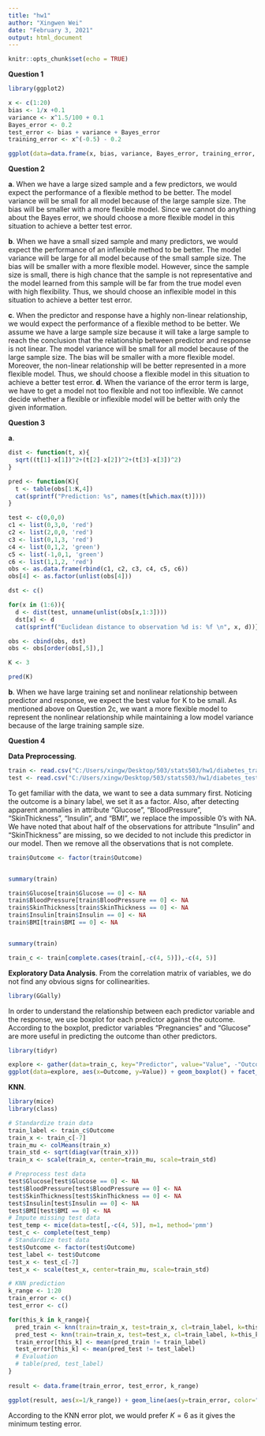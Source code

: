 ```yaml
---
title: "hw1"
author: "Xingwen Wei"
date: "February 3, 2021"
output: html_document
---
```


```r
knitr::opts_chunk$set(echo = TRUE)
```

**Question 1**
```r
library(ggplot2)

x <- c(1:20)
bias <- 1/x +0.1
variance <- x^1.5/100 + 0.1
Bayes_error <- 0.2
test_error <- bias + variance + Bayes_error
training_error <- x^(-0.5) - 0.2

ggplot(data=data.frame(x, bias, variance, Bayes_error, training_error, test_error)) +xlab("Model Complexity") + ylab("Value") + geom_smooth(aes(x=x, y=bias, color = 'bias'), method=loess, se=F) + geom_smooth(aes(x=x, y=variance, color = 'variance'), method=loess, se=F) + geom_smooth(aes(x=x, y=Bayes_error, color = 'Bayes error'), method=loess, se=F) + geom_smooth(aes(x=x, y=test_error,  color = 'test error'), method=loess, se=F) +  geom_smooth(aes(x=x, y=training_error,color = 'training error'), method=loess, se=F) + scale_color_manual(name="Legend", values = c("Bayes error"="blue", "training error"='red', "test error"='orange', "bias"='black', "variance"='purple')) + scale_x_continuous(breaks=c(5, 15), labels=c("less flexible", "more flexible")) + theme(axis.ticks = element_blank(), axis.text.y = element_blank())

```

**Question 2**

**a**. 
When we have a large sized sample and a few predictors, we would expect the performance of a flexible method to be better. 
The model variance will be small for all model because of the large sample size.
The bias will be smaller with a more flexible model.
Since we cannot do anything about the Bayes error, we should choose a more flexible model in this situation to achieve a better test error. 

**b**. 
When we have a small sized sample and many predictors, we would expect the performance of an inflexible method to be better. 
The model variance will be large for all model because of the small sample size.
The bias will be smaller with a more flexible model.
However, since the sample size is small, there is high chance that the sample is not representative and the model learned from this sample will be far from the true model even with high flexibility. 
Thus, we should choose an inflexible model in this situation to achieve a better test error. 


**c**. 
When the predictor and response have a highly non-linear relationship, we would expect the performance of a flexible method to be better. 
We assume we have a large sample size because it will take a large sample to reach the conclusion that the relationship between predictor and response is not linear.
The model variance will be small for all model because of the large sample size.
The bias will be smaller with a more flexible model.
Moreover, the non-linear relationship will be better represented in a more flexible model.
Thus, we should choose a flexible model in this situation to achieve a better test error. 
**d**. 
When the variance of the error term is large, we have to get a model not too flexible and not too inflexible.
We cannot decide whether a flexible or inflexible model will be better with only the given information. 

**Question 3**

**a**. 
```r
dist <- function(t, x){
  sqrt((t[1]-x[1])^2+(t[2]-x[2])^2+(t[3]-x[3])^2)
}

pred <- function(K){
  t <- table(obs[1:K,4])
  cat(sprintf("Prediction: %s", names(t[which.max(t)])))
}

test <- c(0,0,0)
c1 <- list(0,3,0, 'red')
c2 <- list(2,0,0, 'red')
c3 <- list(0,1,3, 'red')
c4 <- list(0,1,2, 'green')
c5 <- list(-1,0,1, 'green')
c6 <- list(1,1,2, 'red')
obs <- as.data.frame(rbind(c1, c2, c3, c4, c5, c6))
obs[4] <- as.factor(unlist(obs[4]))

dst <- c()

for(x in (1:6)){
  d <- dist(test, unname(unlist(obs[x,1:3])))
  dst[x] <- d
  cat(sprintf("Euclidean distance to observation %d is: %f \n", x, d))}

obs <- cbind(obs, dst)
obs <- obs[order(obs[,5]),]

K <- 3

pred(K)


```

**b**. 
When we have large training set and nonlinear relationship between predictor and response, we expect the best value for K to be small.
As mentioned above on Question 2c, we want a more flexible model to represent the nonlinear relationship while maintaining a low model variance because of the large training sample size. 


**Question 4**

**Data Preprocessing**. 
```r
train <- read.csv("C:/Users/xingw/Desktop/503/stats503/hw1/diabetes_train.csv", header=T)
test <- read.csv("C:/Users/xingw/Desktop/503/stats503/hw1/diabetes_test.csv", header=T)

```

To get familiar with the data, we want to see a data summary first.
Noticing the outcome is a binary label, we set it as a factor.
Also, after detecting apparent anomalies in attribute "Glucose", "BloodPressure", "SkinThickness", "Insulin", and "BMI", we replace the impossible 0's with NA. 
We have noted that about half of the observations for attribute "Insulin" and "SkinThickness" are missing, so we decided to not include this predictor in our model.
Then we remove all the observations that is not complete. 

```r
train$Outcome <- factor(train$Outcome)


summary(train)

train$Glucose[train$Glucose == 0] <- NA
train$BloodPressure[train$BloodPressure == 0] <- NA
train$SkinThickness[train$SkinThickness == 0] <- NA
train$Insulin[train$Insulin == 0] <- NA
train$BMI[train$BMI == 0] <- NA


summary(train)

train_c <- train[complete.cases(train[,-c(4, 5)]),-c(4, 5)]


```

**Exploratory Data Analysis**. 
From the correlation matrix of variables, we do not find any obvious signs for collinearities.

```r
library(GGally)

```

In order to understand the relationship between each predictor variable and the response, we use boxplot for each predictor against the outcome. 
According to the boxplot, predictor variables "Pregnancies" and "Glucose" are more useful in predicting the outcome than other predictors. 
```r
library(tidyr)

explore <- gather(data=train_c, key="Predictor", value="Value", -"Outcome")
ggplot(data=explore, aes(x=Outcome, y=Value)) + geom_boxplot() + facet_wrap(.~Predictor, scales='free_y') 


```

**KNN**. 

```r
library(mice)
library(class)

# Standardize train data
train_label <- train_c$Outcome
train_x <- train_c[-7]
train_mu <- colMeans(train_x)
train_std <- sqrt(diag(var(train_x)))
train_x <- scale(train_x, center=train_mu, scale=train_std)

# Preprocess test data
test$Glucose[test$Glucose == 0] <- NA
test$BloodPressure[test$BloodPressure == 0] <- NA
test$SkinThickness[test$SkinThickness == 0] <- NA
test$Insulin[test$Insulin == 0] <- NA
test$BMI[test$BMI == 0] <- NA
# Impute missing test data
test_temp <- mice(data=test[,-c(4, 5)], m=1, method='pmm')
test_c <- complete(test_temp)
# Standardize test data
test$Outcome <- factor(test$Outcome)
test_label <- test$Outcome
test_x <- test_c[-7]
test_x <- scale(test_x, center=train_mu, scale=train_std)

# KNN prediction
k_range <- 1:20
train_error <- c()
test_error <- c()

for(this_k in k_range){
  pred_train <- knn(train=train_x, test=train_x, cl=train_label, k=this_k)
  pred_test <- knn(train=train_x, test=test_x, cl=train_label, k=this_k)
  train_error[this_k] <- mean(pred_train != train_label)
  test_error[this_k] <- mean(pred_test != test_label)
  # Evaluation
  # table(pred, test_label)
}
  
result <- data.frame(train_error, test_error, k_range)

ggplot(result, aes(x=1/k_range)) + geom_line(aes(y=train_error, color="train")) + geom_point(aes(y=train_error, color="train")) + geom_line(aes(y=test_error, color="test")) + geom_point(aes(y=test_error, color="test")) + xlab("Model Complexity (1/K)") + ylab("Error Rate") + scale_color_manual(name="Legend", values = c("test"="blue", "train"="red"))
```

According to the KNN error plot, we would prefer $K=6$ as it gives the minimum testing error. 





































